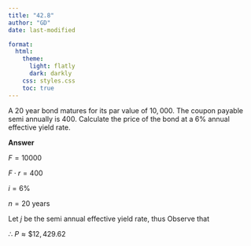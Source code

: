 ```yaml
---
title: "42.8"
author: "GD"
date: last-modified

format:
  html:
    theme:
      light: flatly
      dark: darkly
    css: styles.css
    toc: true
---
```


A $20$ year bond matures for its par value of $10,000$. The coupon payable semi annually is $400$. Calculate the price of the bond at a $6\%$ annual effective yield rate.


**Answer**

$F = 10000$

$F \cdot r = 400$

$i = 6\%$

$n = 20$ years


Let $j$ be the semi annual effective yield rate, thus
\begin{align*}
(1+i) &= (1+j)^2\\
j &= 0.029563
\end{align*}
Observe that


\begin{align*}
P &= F\cdot r \cdot a_{\enclose{actuarial}{2n}j} + F \cdot v_i^n\\
&= 400 \cdot \left(\frac{1-(1+0.029563)^{-40}}{0.029563} + (1+6\%)^{-20}  \right)\\
&= 12,429.62
\end{align*}

$\therefore$ $P \approx \$12,429.62$